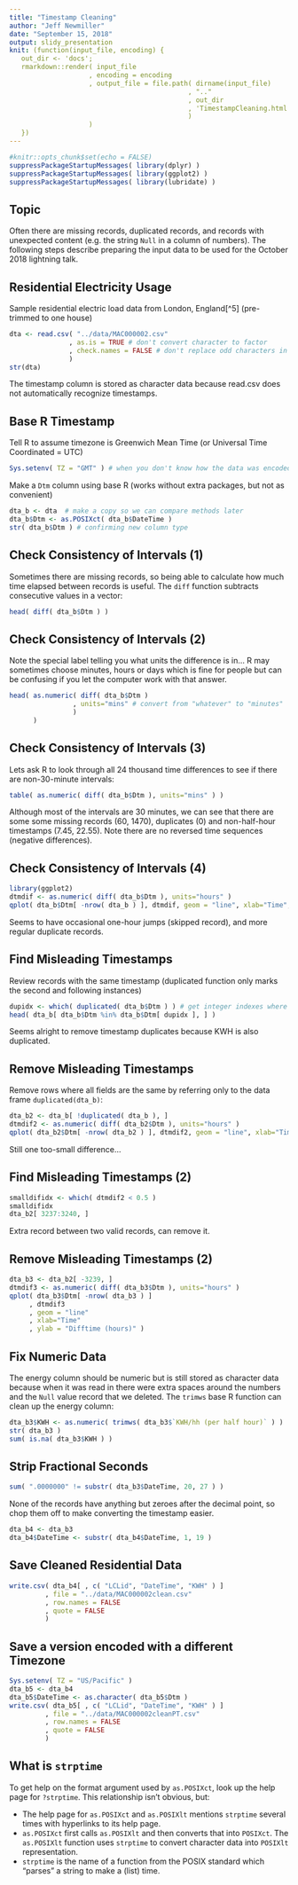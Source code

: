 ```yaml
---
title: "Timestamp Cleaning"
author: "Jeff Newmiller"
date: "September 15, 2018"
output: slidy_presentation
knit: (function(input_file, encoding) {
   out_dir <- 'docs';
   rmarkdown::render( input_file
                    , encoding = encoding
                    , output_file = file.path( dirname(input_file)
                                             , ".."
                                             , out_dir
                                             , 'TimestampCleaning.html'
                                             )
                    )
   })
---
```


```r
#knitr::opts_chunk$set(echo = FALSE)
suppressPackageStartupMessages( library(dplyr) )
suppressPackageStartupMessages( library(ggplot2) )
suppressPackageStartupMessages( library(lubridate) )
```

## Topic

Often there are missing records, duplicated records, and records with unexpected content (e.g. the string `Null` in a column of numbers). The following steps describe preparing the input data to be used for the October 2018 lightning talk.

## Residential Electricity Usage

Sample residential electric load data from London, England[^5] (pre-trimmed to one house)

```r
dta <- read.csv( "../data/MAC000002.csv"
               , as.is = TRUE # don't convert character to factor
               , check.names = FALSE # don't replace odd characters in column names
               )
str(dta)
```

The timestamp column is stored as character data because read.csv does not automatically recognize timestamps. 

## Base R Timestamp

Tell R to assume timezone is Greenwich Mean Time (or Universal Time Coordinated = UTC)

```r
Sys.setenv( TZ = "GMT" ) # when you don't know how the data was encoded, use GMT
```

Make a `Dtm` column using base R (works without extra packages, but not as convenient)

```r
dta_b <- dta  # make a copy so we can compare methods later
dta_b$Dtm <- as.POSIXct( dta_b$DateTime )
str( dta_b$Dtm ) # confirming new column type
```

## Check Consistency of Intervals (1)

Sometimes there are missing records, so being able to calculate how much time elapsed between records is useful. The `diff` function subtracts consecutive values in a vector:

```r
head( diff( dta_b$Dtm ) )
```

## Check Consistency of Intervals (2)

Note the special label telling you what units the difference is in... R may sometimes choose minutes, hours or days which is fine for people but can be confusing if you let the computer work with that answer.

```r
head( as.numeric( diff( dta_b$Dtm ) 
                , units="mins" # convert from "whatever" to "minutes"
                ) 
      )
```

## Check Consistency of Intervals (3)

Lets ask R to look through all 24 thousand time differences to see if there are non-30-minute intervals:

```r
table( as.numeric( diff( dta_b$Dtm ), units="mins" ) )
```

Although most of the intervals are 30 minutes, we can see that there are some some missing records (60, 1470), duplicates (0) and non-half-hour timestamps (7.45, 22.55). Note there are no reversed time sequences (negative differences).

## Check Consistency of Intervals (4)

```r
library(ggplot2)
dtmdif <- as.numeric( diff( dta_b$Dtm ), units="hours" )
qplot( dta_b$Dtm[ -nrow( dta_b ) ], dtmdif, geom = "line", xlab="Time", ylab = "Difftime (hours)" )
```

Seems to have occasional one-hour jumps (skipped record), and more regular duplicate records.

## Find Misleading Timestamps

Review records with the same timestamp (duplicated function only marks the second and following instances)

```r
dupidx <- which( duplicated( dta_b$Dtm ) ) # get integer indexes where duplicated is true
head( dta_b[ dta_b$Dtm %in% dta_b$Dtm[ dupidx ], ] )
```

Seems alright to remove timestamp duplicates because KWH is also duplicated.

## Remove Misleading Timestamps

Remove rows where all fields are the same by referring only to the data frame `duplicated(dta_b)`:

```r
dta_b2 <- dta_b[ !duplicated( dta_b ), ]
dtmdif2 <- as.numeric( diff( dta_b2$Dtm ), units="hours" )
qplot( dta_b2$Dtm[ -nrow( dta_b2 ) ], dtmdif2, geom = "line", xlab="Time", ylab = "Difftime (hours)" )
```

Still one too-small difference...

## Find Misleading Timestamps (2)

```r
smalldifidx <- which( dtmdif2 < 0.5 )
smalldifidx
dta_b2[ 3237:3240, ]
```

Extra record between two valid records, can remove it.

## Remove Misleading Timestamps (2)

```r
dta_b3 <- dta_b2[ -3239, ]
dtmdif3 <- as.numeric( diff( dta_b3$Dtm ), units="hours" )
qplot( dta_b3$Dtm[ -nrow( dta_b3 ) ]
     , dtmdif3
     , geom = "line"
     , xlab="Time"
     , ylab = "Difftime (hours)" )
```

## Fix Numeric Data

The energy column should be numeric but is still stored as character data because when it was read in there were extra spaces around the numbers and the `Null` value record that we deleted. The `trimws` base R function can clean up the energy column:

```r
dta_b3$KWH <- as.numeric( trimws( dta_b3$`KWH/hh (per half hour)` ) )
str( dta_b3 )
sum( is.na( dta_b3$KWH ) )
```

## Strip Fractional Seconds

```r
sum( ".0000000" != substr( dta_b3$DateTime, 20, 27 ) )
```

None of the records have anything but zeroes after the decimal point, so chop them off to make converting the timestamp easier.

```r
dta_b4 <- dta_b3
dta_b4$DateTime <- substr( dta_b4$DateTime, 1, 19 )
```

## Save Cleaned Residential Data

```r
write.csv( dta_b4[ , c( "LCLid", "DateTime", "KWH" ) ]
         , file = "../data/MAC000002clean.csv"
         , row.names = FALSE
         , quote = FALSE
         )
```

## Save a version encoded with a different Timezone

```r
Sys.setenv( TZ = "US/Pacific" )
dta_b5 <- dta_b4
dta_b5$DateTime <- as.character( dta_b5$Dtm ) 
write.csv( dta_b5[ , c( "LCLid", "DateTime", "KWH" ) ]
         , file = "../data/MAC000002cleanPT.csv"
         , row.names = FALSE
         , quote = FALSE
         )
```

## What is `strptime`

To get help on the format argument used by `as.POSIXct`, look up the help page for `?strptime`. This relationship isn't obvious, but:

* The help page for `as.POSIXct` and `as.POSIXlt` mentions `strptime` several times with hyperlinks to its help page.
* `as.POSIXct` first calls `as.POSIXlt` and then converts that into `POSIXct`. The `as.POSIXlt` function uses `strptime` to convert character data into `POSIXlt` representation.
* `strptime` is the name of a function from the POSIX standard which "parses" a string to make a (list) time.
